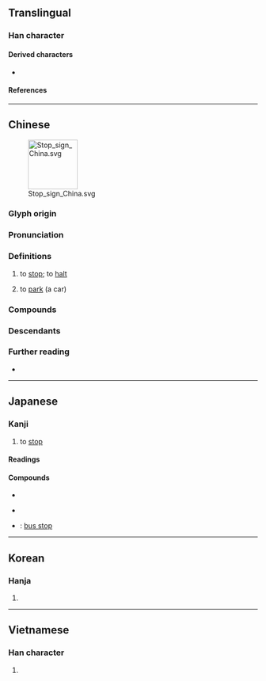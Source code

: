 {{also|仃|佇}}
{{character info/new}}
==Translingual==

===Han character===
{{Han char|rn=9|rad=人|as=09|sn=11|four=20221|canj=OYRN|ids=⿰亻亭}}

====Derived characters====
* {{l|mul|[[𠼵]]}}

====References====
{{Han ref|kx=0110.320|dkj=00864|dj=0236.160|hdz=10194.070|uh=505C}}

----

==Chinese==
{{zh-forms||alt=仃-second round simplified,⿰亻⿱⿳亠⿲丨二丨冖丁}}
[[File:Stop sign China.svg|thumb|100px]]

===Glyph origin===
{{Han etym}}

===Pronunciation===
{{zh-pron
|m=tíng
|ma=y
|c=ting4
|h=pfs=thìn
|mn=thêng
|mn-t=têng5
|w=3din
|mc=y
|oc=y
|cat=v
}}

===Definitions===
{{zh-hanzi}}

# to [[stop]]; to [[halt]]
#: {{zh-x|停！|Stop!}}
# to [[park]] (a car)

===Compounds===
{{zh-der|停航|不停住|久停久住|停車費|停留長智|停役|停頭|停擺|停辦|停泊|五停心觀|停戰協定|停放|停停當當|停火|停筆|停課|停車|停滯|勻停|停分|停妻再娶|停步|停經|停產|停徵|停雲落月|停喪|居停主人|停勻|停靠|停機坪|下停|不停|停床|停妥|停車位|停當|停駛|少停|停水|停停脫脫|勒停|悠停|停歇|停刊|停用|停駐|停話|停靈|二停|居停|居中調停|三停|幹的停當|三停刀|停睇|停表|停車場|停雲慢步|停杯|停息|停學|停一停|停業|停留|不停當|停屍|停滯不前|停俸|停食|停柩|一停兒|停閑|停格|停工|停職|停雲|停潦|叫停|停頓|停版|停辛佇苦|停屍間|停電|四停八當|停閉|停訊|停罷|停眠整宿|停止|停戰|停待|停停|停住|停驂|留職停薪|晝夜停勻|手不停揮|窩停主人|放停|漲停|漲停板|消停|槃停|暫停|片刻不停|跌停板|調停|調停人|胸部停球|鸞停鵠峙|馬不停蹄|門不停賓|鸞鵠停峙}}

===Descendants===
{{CJKV||てい|정|đình}}

===Further reading===
* {{thcwd|6938}}

{{zh-cat|Beginning}}

----

==Japanese==

===Kanji===
{{ja-kanji|grade=4|rs=人09}}

# to [[stop]]

====Readings====
{{ja-readings
|goon=じょう
|kanon=てい
|kanyoon=ちょう
|kun=と-める, と-まる, とど-まる
}}

====Compounds====
{{top3}}
* {{ja-r|各%停|かく%てい}}
{{mid3}}
* {{ja-r|停%車|てい%しゃ}}
{{mid3}}
* {{ja-r|バス停|バスてい}}: [[bus stop]]
{{mid3}}
{{bottom}}

----

==Korean==

===Hanja===
{{ko-hanja|정}}

# {{rfdef|ko|sort=人09}}

----

==Vietnamese==

===Han character===
{{vi-readings|reading=[[đình]], [[dành]], [[đành]], [[đừng]], [[dừng]], [[rành]]|rs=人09}}

# {{rfdef|vi|sort=人09}}